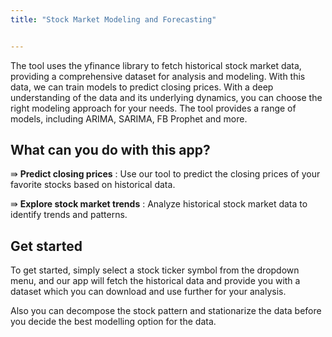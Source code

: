```yaml
---
title: "Stock Market Modeling and Forecasting"


---
```


The tool uses the yfinance library to fetch historical stock market data, providing a comprehensive dataset for analysis and modeling. With this data, we can train  models to predict closing prices. With a deep understanding of the data and its underlying dynamics, you can choose the right modeling approach for your needs. The tool provides a range of models, including ARIMA, SARIMA, FB Prophet and more.

## What can you do with this app?

⇛ **Predict closing prices** : Use our tool to predict the closing prices of your favorite stocks based on historical data.

⇛ **Explore stock market trends** : Analyze historical stock market data to identify trends and patterns.


## Get started

To get started, simply select a stock ticker symbol from the dropdown menu, and our app will fetch the historical data and provide you with a dataset which you can download and use further for your analysis.

Also you can decompose the stock pattern and stationarize the data before you decide the best modelling option for the data.



